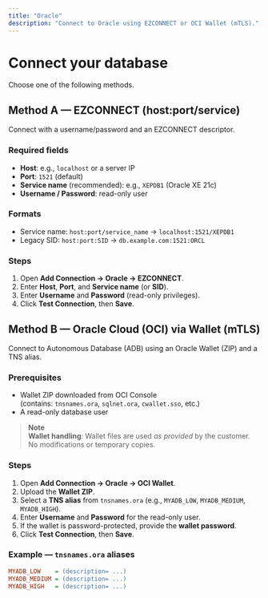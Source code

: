 ```yaml
---
title: "Oracle"
description: "Connect to Oracle using EZCONNECT or OCI Wallet (mTLS)."
---
```


# Connect your database

Choose one of the following methods.

## Method A — EZCONNECT (host:port/service)

Connect with a username/password and an EZCONNECT descriptor.

### Required fields

- **Host**: e.g., `localhost` or a server IP
- **Port**: `1521` (default)
- **Service name** (recommended): e.g., `XEPDB1` (Oracle XE 21c)
- **Username / Password**: read-only user

### Formats

- Service name: `host:port/service_name` → `localhost:1521/XEPDB1`
- Legacy SID: `host:port:SID` → `db.example.com:1521:ORCL`

### Steps

1. Open **Add Connection → Oracle → EZCONNECT**.
2. Enter **Host**, **Port**, and **Service name** (or **SID**).
3. Enter **Username** and **Password** (read-only privileges).
4. Click **Test Connection**, then **Save**.

## Method B — Oracle Cloud (OCI) via Wallet (mTLS)

Connect to Autonomous Database (ADB) using an Oracle Wallet (ZIP) and a TNS alias.

### Prerequisites

- Wallet ZIP downloaded from OCI Console\
  (contains: `tnsnames.ora`, `sqlnet.ora`, `cwallet.sso`, etc.)
- A read-only database user

> **Note**\
> **Wallet handling**: Wallet files are used _as provided_ by the customer. No modifications or temporary copies.

### Steps

1. Open **Add Connection → Oracle → OCI Wallet**.
2. Upload the **Wallet ZIP**.
3. Select a **TNS alias** from `tnsnames.ora` (e.g., `MYADB_LOW`, `MYADB_MEDIUM`, `MYADB_HIGH`).
4. Enter **Username** and **Password** for the read-only user.
5. If the wallet is password-protected, provide the **wallet password**.
6. Click **Test Connection**, then **Save**.

### Example — `tnsnames.ora` aliases

```ini
MYADB_LOW    = (description= ...)
MYADB_MEDIUM = (description= ...)
MYADB_HIGH   = (description= ...)
```